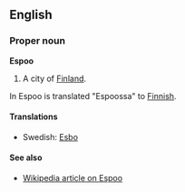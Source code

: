 ==English==
===Proper noun===
'''Espoo'''

#A city of [[Finland]].

In Espoo is translated "Espoossa" to [[Finnish]].

====Translations====

*Swedish: [[Esbo]]

====See also====

*[[en:Espoo|Wikipedia article on Espoo]]